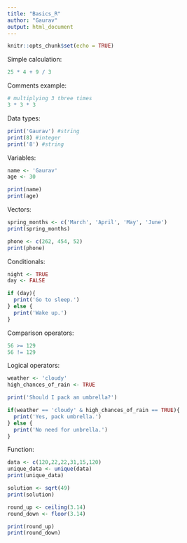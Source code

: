 ---
title: "Basics_R"
author: "Gaurav"
output: html_document
---

```{r setup, include=FALSE}
knitr::opts_chunk$set(echo = TRUE)
```

Simple calculation:

```{r}
25 * 4 + 9 / 3
```

Comments example:

```{r}
# multiplying 3 three times
3 * 3 * 3
```

Data types:

```{r}
print('Gaurav') #string
print(8) #integer
print('8') #string
```

Variables:

```{r}
name <- 'Gaurav'
age <- 30

print(name)
print(age)
```

Vectors:

```{r}
spring_months <- c('March', 'April', 'May', 'June')
print(spring_months)

phone <- c(262, 454, 52)
print(phone)
```

Conditionals:

```{r}
night <- TRUE
day <- FALSE

if (day){
  print('Go to sleep.')
} else {
  print('Wake up.')
}
```

Comparison operators:

```{r}
56 >= 129
56 != 129
```

Logical operators:

```{r}
weather <- 'cloudy'
high_chances_of_rain <- TRUE

print('Should I pack an umbrella?')

if(weather == 'cloudy' & high_chances_of_rain == TRUE){
  print('Yes, pack umbrella.')
} else {
  print('No need for unbrella.')
}
```

Function:

```{r}
data <- c(120,22,22,31,15,120)
unique_data <- unique(data)
print(unique_data)

solution <- sqrt(49)
print(solution)

round_up <- ceiling(3.14)
round_down <- floor(3.14)

print(round_up)
print(round_down)
```
